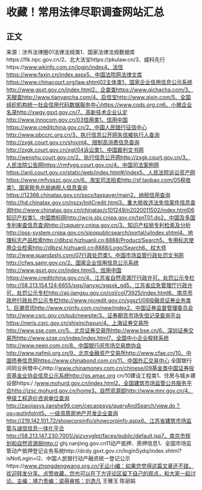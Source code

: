 # 收藏！常用法律尽职调查网站汇总
## 正文
来源：涉外法律圈01法律法规类1、国家法律法规数据库https://flk.npc.gov.cn/2、北大法宝https://pkulaw.cn/3、威科先行https://www.wkinfo.com.cn/login/index4、法信https://www.faxin.cn/index.aspx5、中国法院网法律文库https://www.chinacourt.org/law.shtml02主体类1、国家企业信用信息公示系统http://www.gsxt.gov.cn/index.html2、企查查https://www.qichacha.com/3、天眼查http://www.tianyancha.com/4、启信宝http://www.qixin.com/5、全国组织机构统一社会信用代码数据服务中心https://www.cods.org.cn6、小微企业名录http://xwqy.gsxt.gov.cn/7、高新技术企业认定http://www.innocom.gov.cn/03信用类1、信用中国https://www.creditchina.gov.cn/2、中国人民银行征信中心http://www.pbccrc.org.cn/3、执行信息公开网失信被执行人查询 http://zxgk.court.gov.cn/shixinl4、限制高消费信息杳询http://zxgk.court.gov.cn/xgl/04诉讼类1、中国裁判文书网http://wenshu.court.gov.cn/2、执行信息公开网http://zxgk.court.gov.cn/3、人民法院公告网https://rmfygg.court.gov.cn/4、中国司法案例网https://anli.court.gov.cn/static/web/index.html#/index5、人民法院诉讼资产网https://www.rmfysszc.gov.cn/6、淘宝司法拍卖http://sf.taobao.com/05税收类1、国家税务总局纳税人信息查询https://12366.chinatax.gov.cn/sscx/taxpayer/main2、纳税信用查询http://hd.chinatax.gov.cn/nszx/InitCredit.html3、重大税收违法失信案件信息查询http://www.chinatax.gov.cn/chinatax/c101249/n2020011502/index.html06知识产权类1、中国商标网http://wcjs.sbj.cnipa.gov.cn/txnT01.do2、中国及多国专利审查信息查询http://cpquery.cnipa.gov.cn/3、知识产权局专利检索及分析http://pss-system.cnipa.gov.cn/sipopublicsearch/portal/uiIndex.shtml4、地理标志产品检索http://dlbzsl.hizhuanli.cn:8888/Product/Search5、专用标志使用企业检索http://dlbzsl.hizhuanli.cn:8888/Logo/Search6、权大师http://www.quandashi.com/07行政处罚类1、中国市场监管行政处罚文书网http://cfws.samr.gov.cn/2、国家企业信用信息公示系统http://www.gsxt.gov.cn/index.html3、信用中国https://www.creditchina.gov.cn/4、江苏省自然资源厅行政许可、处罚公示专栏http://58.213.154.124:6655/sgs/jianyxc/sgsxk_gd5、江苏省应急管理厅行政许可、处罚公示专栏http://ajj.jiangsu.gov.cn/col/col73925/index.html6、南京市政府行政处罚公示专栏http://www.njcredit.gov.cn/sgsz1/08投融资证券业务类1、巨潮资讯http://www.cninfo.com.cn/new/index2、中国证券监督管理委员会http://www.csrc.gov.cn/pub/newsite/3、证券期货市场失信记录查询平台https://neris.csrc.gov.cn/shixinchaxun/4、上海证券交易所http://www.sse.com.cn/5、北京证券交易所http://www.bse.cn/6、深圳证券交易所http://www.szse.cn/index/index.html7、全国中小企业股转系统http://www.neeq.com.cn/8、中国银行间市场交易商协会http://www.nafmii.org.cn/9、北京金融资产交易所http://www.cfae.cn/10、中国债券信息网https://www.chinabond.com.cn/11、中国外汇交易中心 全国银行间同业拆借中心http://www.chinamoney.com.cn/chinese/09基金类中国证券投资基金业协会信息公示系统http://gs.amac.org cn/10建设工程类1、住房与城乡建设部https:/ /www.mohurd.gov.cn/index.html2、全国建筑市场监管公共服务平合http://jzsc.mohurd.gov.cn/home3、自然资源部http://www.mnr.gov.cn/4、甲级工程造价咨询单位查询http://zaojiasys.jianshe99.com/cecaopsys/queryAndSearch/view.do？op=qutInfoInit5、一级资质房地产开发企业查询http://219.142.101.72/showcorpinfo/showcorpinfo.aspx6、江苏省建筑市场监管与诚信信息一体化平合http://58.213.147.230:7001/Jsjzyxyglpt/faces/public/default.jsp7、南京市规划和自然资源局http:// ghj.nanjiing.gov.cn11动产抵押、质押信息1、全国市场监管动产抵押登记业务系统http://dcdy.gsxt.gov.cn/loginSydq/index.xhtml?isNotLogin=l2、中国人民银行动产融资统一登记公示https://www.zhongdengwang.org.cn/无讼小编：如果您觉得这篇文章还不错，欢迎转发分享、点赞收藏，您也可以在下方评论区留下自己的观点，和大家一起讨论。主编：靖力责编：梁萌审核：刘逸凡 王雅玉 陈丽娟
